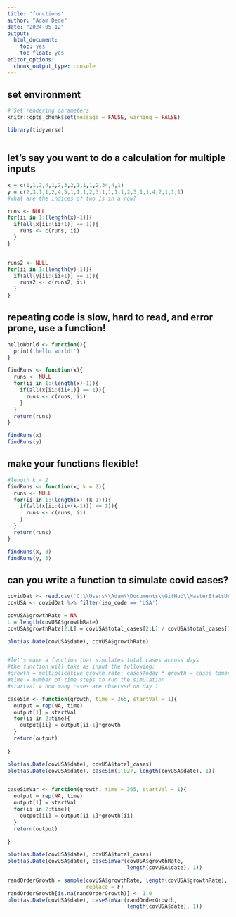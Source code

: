 ```yaml
---
title: 'functions'
author: "Adam Dede"
date: "2024-05-12"
output:
  html_document:
    toc: yes
    toc_float: yes
editor_options:
  chunk_output_type: console
---
```



## set environment

```r

# Set rendering parameters
knitr::opts_chunk$set(message = FALSE, warning = FALSE)

library(tidyverse)



```

## let's say you want to do a calculation for multiple inputs

```r
x = c(1,1,2,4,1,2,3,2,1,1,1,2,34,4,1)
y = c(2,3,1,1,2,4,5,1,1,1,2,3,1,1,1,1,2,3,1,1,4,2,1,1,1)
#what are the indices of two 1s in a row? 

runs <- NULL
for(ii in 1:(length(x)-1)){
  if(all(x[ii:(ii+1)] == 1)){
    runs <- c(runs, ii)
  }
}


runs2 <- NULL
for(ii in 1:(length(y)-1)){
  if(all(y[ii:(ii+1)] == 1)){
    runs2 <- c(runs2, ii)
  }
}


```
## repeating code is slow, hard to read, and error prone, use a function! 
```r
helloWorld <- function(){
  print('hello world!')
}

findRuns <- function(x){
  runs <- NULL
  for(ii in 1:(length(x)-1)){
    if(all(x[ii:(ii+1)] == 1)){
      runs <- c(runs, ii)
    }
  }
  return(runs)
}

findRuns(x)
findRuns(y)


```

## make your functions flexible! 
```r
#length k = 2 
findRuns <- function(x, k = 2){
  runs <- NULL
  for(ii in 1:(length(x)-(k-1))){
    if(all(x[ii:(ii+(k-1))] == 1)){
      runs <- c(runs, ii)
    }
  }
  return(runs)
}

findRuns(x, 3)
findRuns(y, 3)


```

## can you write a function to simulate covid cases? 
```r
covidDat <- read.csv('C:\\Users\\Adam\\Documents\\GitHub\\MasterStatsUsingR\\data\\owid-covid-data.csv')
covUSA <- covidDat %>% filter(iso_code == 'USA')

covUSA$growthRate = NA
L = length(covUSA$growthRate)
covUSA$growthRate[2:L] = covUSA$total_cases[2:L] / covUSA$total_cases[1:L-1]

plot(as.Date(covUSA$date), covUSA$growthRate)


#let's make a function that simulates total cases across days
#the function will take as input the following: 
#growth = multiplicative growth rate: casesToday * growth = cases tomorrow
#time = number of time steps to run the simulation 
#startVal = how many cases are observed on day 1

caseSim <- function(growth, time = 365, startVal = 1){
  output = rep(NA, time)
  output[1] = startVal
  for(ii in 2:time){
    output[ii] = output[ii-1]*growth
  }
  return(output)
  
}

plot(as.Date(covUSA$date), covUSA$total_cases)
plot(as.Date(covUSA$date), caseSim(1.027, length(covUSA$date), 1))


caseSimVar <- function(growth, time = 365, startVal = 1){
  output = rep(NA, time)
  output[1] = startVal
  for(ii in 2:time){
    output[ii] = output[ii-1]*growth[ii]
  }
  return(output)
  
}

plot(as.Date(covUSA$date), covUSA$total_cases)
plot(as.Date(covUSA$date), caseSimVar(covUSA$growthRate, 
                                      length(covUSA$date), 1))

randOrderGrowth = sample(covUSA$growthRate, length(covUSA$growthRate), 
                         replace = F)
randOrderGrowth[is.na(randOrderGrowth)] <- 1.0
plot(as.Date(covUSA$date), caseSimVar(randOrderGrowth, 
                                      length(covUSA$date), 1))


```

